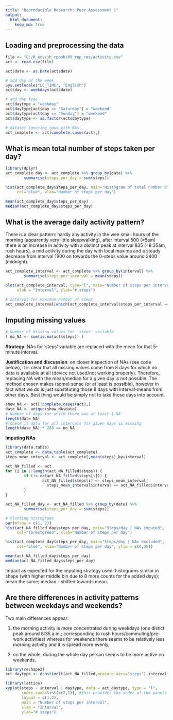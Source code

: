 ```yaml
---
title: "Reproducible Research: Peer Assessment 1"
output: 
  html_document:
    keep_md: true
---
```


## Loading and preprocessing the data

```r
file <- "C:/R_env/jh_rppoh/05_rep_res/activity.csv"
act <- read.csv(file)

act$date <- as.Date(act$date)

# add day of the week
Sys.setlocale("LC_TIME", "English")
act$day <- weekdays(act$date)

# add day type
act$daytype = "weekday"
act$daytype[act$day == "Saturday"] = "weekend"
act$daytype[act$day == "Sunday"] = "weekend"
act$daytype <- as.factor(act$daytype)

# dataset ignoring rows with NAs
act_complete <- act[complete.cases(act),] 
```

## What is mean total number of steps taken per day?

```r
library(dplyr)
act_complete_day <- act_complete %>% group_by(date) %>%
        summarise(steps_per_day = sum(steps))

hist(act_complete_day$steps_per_day, main="Histogram of total number of steps per day",
     col="blue", xlab="Number of steps per day")

mean(act_complete_day$steps_per_day)
median(act_complete_day$steps_per_day)
```

## What is the average daily activity pattern?

There is a clear pattern: hardly any activity in the wee small hours of the morning (apparently very little sleepwalking), after interval 500 (=5am) there is an increase in activity with a distinct peak at interval 835 (=8:35am, rush hours), a mid activity during the day with local maxima and a steady decrease from interval 1900 on towards the 0-steps value around 2400 (midnight).


```r
act_complete_interval <- act_complete %>% group_by(interval) %>%
        summarise(steps_per_interval = mean(steps))

plot(act_complete_interval, type="l", main="Number of steps per interval", col="blue",
     xlab = "Interval", ylab="# steps")

# Interval for maximum number of steps
act_complete_interval[which(act_complete_interval$steps_per_interval == max(act_complete_interval$steps_per_interval)),1]
```

## Imputing missing values

```r
# Number of missing values for 'steps' variable
( no_NA <- sum(is.na(act$steps)) )
```

**Strategy**: NAs for 'steps' variable are replaced with the mean for that 5-minute interval.

**Justification and discussion**: on closer inspection of NAs (see code below), it is clear that all missing values come from 8 days for which no data is available at all (device not used/not working properly). Therefore, replacing NA with the mean/median for a given day is not possible. The method chosen makes (some) sense (or at least is possible), however in fact what we do is just substituting those 8 days with interval-means from other days. Best thing would be simply not to take those days into account.


```r
show_NA <- act[!complete.cases(act),]
date_NA <- unique(show_NA$date)
# Number of days for which there was at least 1 NA
length(date_NA)
# Check if data for all intervals for given days is missing
length(date_NA) * 288 == no_NA
```

**Imputing NAs**
```r
library(data.table)
act_complete <- data.table(act_complete)
steps_mean_interval <- act_complete[,mean(steps),by=interval]

act_NA_filled <- act
for (i in 1:length(act_NA_filled$steps)) {
        if (is.na(act_NA_filled$steps[i])) {
                act_NA_filled$steps[i] <- steps_mean_interval[
                  steps_mean_interval$interval == act_NA_filled$interval[i],V1]
        }
}

act_NA_filled_day <- act_NA_filled %>% group_by(date) %>%
        summarise(steps_per_day = sum(steps))

# Plotting histograms
par(mfrow = c(1, 2))
hist(act_NA_filled_day$steps_per_day, main="Steps/day | NAs imputed",
     col="forestgreen", xlab="Number of steps per day")

hist(act_complete_day$steps_per_day, main="Steps/day | NAs excluded",
     col="blue", xlab="Number of steps per day", ylim = c(0,35))

mean(act_NA_filled_day$steps_per_day)
median(act_NA_filled_day$steps_per_day)
```
Impact as expected for the imputing strategy used: histograms similar in shape (with higher middle bin due to 8 more counts for the added days); mean the same; median - shifted towards mean.

## Are there differences in activity patterns between weekdays and weekends?

Two main differences appear:

1. the morning activity is more concentrated during weekdays (one distict peak around 8:35 a.m.; corresponding to rush hours/commuting/pre-work activities) whereas for weekends there seems to be relatively less morning activity and it is spread more evenly,

2. on the whole, during the whole day person seems to be more active on weekends.

```r
library(reshape2)
act_daytype <- dcast(melt(act_NA_filled,measure.vars="steps"),interval+daytype~variable,mean)

library(lattice)
xyplot(steps ~ interval | daytype, data = act_daytype, type = "l",
       index.cond=list(c(2,1)), #this provides the order of the panels
       layout = c(1,2),
       main = "Number of steps per interval",
       xlab = "Interval",
       ylab="# steps")
```

